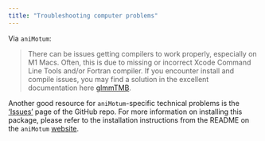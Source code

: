 ```yaml
---
title: "Troubleshooting computer problems"
---
```


Via `aniMotum`: 

> There can be issues getting compilers to work properly, especially on M1 Macs. Often, this is due to missing or incorrect Xcode Command Line Tools and/or Fortran compiler. If you encounter install and compile issues, you may find a solution in the excellent documentation here [glmmTMB](https://github.com/glmmTMB/glmmTMB).

Another good resource for `aniMotum`-specific technical problems is the ['Issues'](https://github.com/ianjonsen/aniMotum/issues?q=is%3Aissue+is%3Aclosed) page of the GitHub repo. For more information on installing this package, please refer to the installation instructions from the README on the `aniMotum` [website](https://ianjonsen.github.io/aniMotum/).
